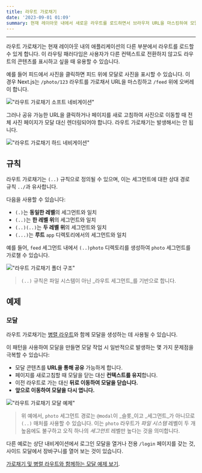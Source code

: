 ```yaml
---
title: 라우트 가로채기
date: '2023-09-01 01:09'
summary: 현재 레이아웃 내에서 새로운 라우트를 로드하면서 브라우저 URL을 마스킹하여 모달과 같은 고급 라우팅 패턴에 유용하게 사용하세요.
---
```

<TOCInline toc={props.toc} asDisclosure />

---


라우트 가로채기는 현재 레이아웃 내의 애플리케이션의 다른 부분에서 라우트를 로드할 수 있게 합니다. 이 라우팅 패러다임은 사용자가 다른 컨텍스트로 전환하지 않고도 라우트의 콘텐츠를 표시하고 싶을 때 유용할 수 있습니다.

예를 들어 피드에서 사진을 클릭하면 피드 위에 모달로 사진을 표시할 수 있습니다. 이 경우 Next.js는 `/photo/123` 라우트를 가로채서 URL을 마스킹하고 `/feed` 위에 오버레이 합니다.

!["라우트 가로채기 소프트 네비게이션"](https://nextjs.org/_next/image?url=%2Fdocs%2Flight%2Fintercepting-routes-soft-navigate.png&w=1920&q=75&dpl=dpl_AheoaH6KggwueRBPuJE2i4F6XpcR)

그러나 공유 가능한 URL을 클릭하거나 페이지를 새로 고침하여 사진으로 이동할 때 전체 사진 페이지가 모달 대신 렌더링되어야 합니다. 라우트 가로채기는 발생해서는 안 됩니다.

!["라우트 가로채기 하드 네비게이션"](https://nextjs.org/_next/image?url=%2Fdocs%2Flight%2Fintercepting-routes-hard-navigate.png&w=1920&q=75&dpl=dpl_AheoaH6KggwueRBPuJE2i4F6XpcR)

## 규칙

라우트 가로채기는 `(..)` 규칙으로 정의될 수 있으며, 이는 세그먼트에 대한 상대 경로 규칙 `../`과 유사합니다.

다음을 사용할 수 있습니다:

- `(.)`는 **동일한 레벨**의 세그먼트와 일치
- `(..)`는 **한 레벨 위**의 세그먼트와 일치
- `(..)(..)`는 **두 레벨 위**의 세그먼트와 일치
- `(...)`는 **루트** `app` 디렉토리에서의 세그먼트와 일치

예를 들어, `feed` 세그먼트 내에서 `(..)photo` 디렉토리를 생성하여 `photo` 세그먼트를 가로챌 수 있습니다.

!["라우트 가로채기 폴더 구조"](https://nextjs.org/_next/image?url=%2Fdocs%2Flight%2Fintercepted-routes-files.png&w=1920&q=75&dpl=dpl_AheoaH6KggwueRBPuJE2i4F6XpcR)

> `(..)` 규칙은 파일 시스템이 아닌 _라우트 세그먼트_를 기반으로 합니다.

## 예제

### 모달

라우트 가로채기는 [병렬 라우트](/docs/app/building-your-application/routing/parallel-routes)와 함께 모달을 생성하는 데 사용될 수 있습니다.

이 패턴을 사용하여 모달을 만들면 모달 작업 시 일반적으로 발생하는 몇 가지 문제점을 극복할 수 있습니다:

- 모달 콘텐츠를 **URL을 통해 공유** 가능하게 합니다.
- 페이지를 새로고침할 때 모달을 닫는 대신 **컨텍스트를 유지**합니다.
- 이전 라우트로 가는 대신 **뒤로 이동하여 모달을 닫습니다.**
- **앞으로 이동하여 모달을 다시 엽니다.**

!["라우트 가로채기 모달 예제"](https://nextjs.org/_next/image?url=%2Fdocs%2Flight%2Fintercepted-routes-modal-example.png&w=1920&q=75&dpl=dpl_AheoaH6KggwueRBPuJE2i4F6XpcR)

> 위 예에서, `photo` 세그먼트 경로는 `@modal`이 _슬롯_이고 _세그먼트_가 아니므로 `(..)` 매처를 사용할 수 있습니다. 이는 `photo` 라우트가 _파일 시스템_ 레벨이 두 개 높음에도 불구하고 오직 하나의 _세그먼트_ 레벨만 높다는 것을 의미합니다.

다른 예로는 상단 내비게이션에서 로그인 모달을 열거나 전용 `/login` 페이지를 갖는 것, 사이드 모달에서 장바구니를 열어 보는 것이 있습니다.

[가로채기 및 병렬 라우트와 함께하는 모달 예제 보기](https://github.com/vercel-labs/nextgram).
